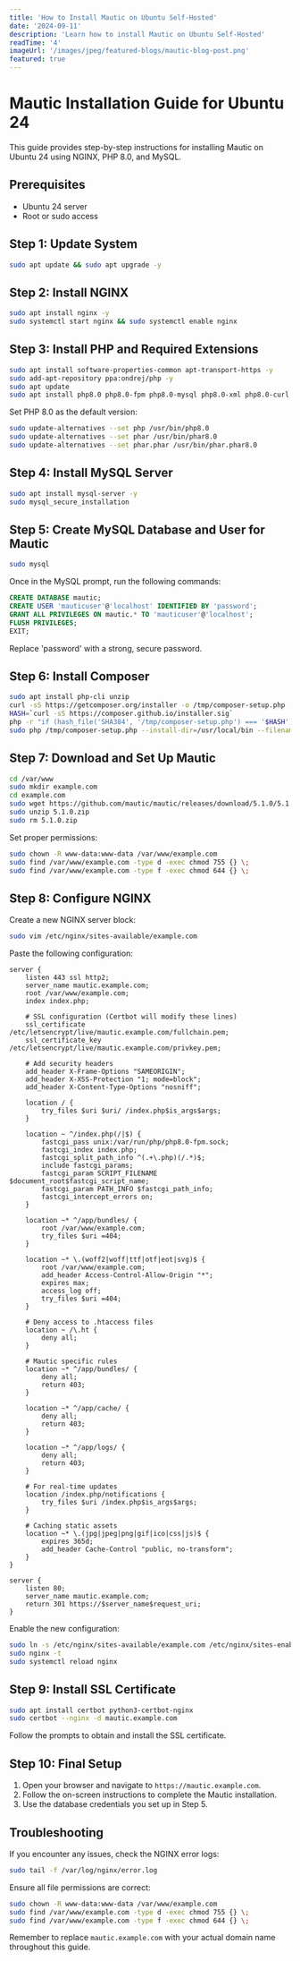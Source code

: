 ```yaml
---
title: 'How to Install Mautic on Ubuntu Self-Hosted'
date: '2024-09-11'
description: 'Learn how to install Mautic on Ubuntu Self-Hosted'
readTime: '4'
imageUrl: '/images/jpeg/featured-blogs/mautic-blog-post.png'
featured: true
---
```


# Mautic Installation Guide for Ubuntu 24

This guide provides step-by-step instructions for installing Mautic on Ubuntu 24 using NGINX, PHP 8.0, and MySQL.

## Prerequisites

- Ubuntu 24 server
- Root or sudo access

## Step 1: Update System

```bash
sudo apt update && sudo apt upgrade -y
```

## Step 2: Install NGINX

```bash
sudo apt install nginx -y
sudo systemctl start nginx && sudo systemctl enable nginx
```

## Step 3: Install PHP and Required Extensions

```bash
sudo apt install software-properties-common apt-transport-https -y
sudo add-apt-repository ppa:ondrej/php -y
sudo apt update
sudo apt install php8.0 php8.0-fpm php8.0-mysql php8.0-xml php8.0-curl php8.0-gd php8.0-intl php8.0-mbstring php8.0-zip php8.0-bcmath php8.0-imap -y
```

Set PHP 8.0 as the default version:

```bash
sudo update-alternatives --set php /usr/bin/php8.0
sudo update-alternatives --set phar /usr/bin/phar8.0
sudo update-alternatives --set phar.phar /usr/bin/phar.phar8.0
```

## Step 4: Install MySQL Server

```bash
sudo apt install mysql-server -y
sudo mysql_secure_installation
```

## Step 5: Create MySQL Database and User for Mautic

```bash
sudo mysql
```

Once in the MySQL prompt, run the following commands:

```sql
CREATE DATABASE mautic;
CREATE USER 'mauticuser'@'localhost' IDENTIFIED BY 'password';
GRANT ALL PRIVILEGES ON mautic.* TO 'mauticuser'@'localhost';
FLUSH PRIVILEGES;
EXIT;
```

Replace 'password' with a strong, secure password.

## Step 6: Install Composer

```bash
sudo apt install php-cli unzip
curl -sS https://getcomposer.org/installer -o /tmp/composer-setup.php
HASH=`curl -sS https://composer.github.io/installer.sig`
php -r "if (hash_file('SHA384', '/tmp/composer-setup.php') === '$HASH') { echo 'Installer verified'; } else { echo 'Installer corrupt'; unlink('composer-setup.php'); } echo PHP_EOL;"
sudo php /tmp/composer-setup.php --install-dir=/usr/local/bin --filename=composer
```

## Step 7: Download and Set Up Mautic

```bash
cd /var/www
sudo mkdir example.com
cd example.com
sudo wget https://github.com/mautic/mautic/releases/download/5.1.0/5.1.0.zip
sudo unzip 5.1.0.zip
sudo rm 5.1.0.zip
```

Set proper permissions:

```bash
sudo chown -R www-data:www-data /var/www/example.com
sudo find /var/www/example.com -type d -exec chmod 755 {} \;
sudo find /var/www/example.com -type f -exec chmod 644 {} \;
```

## Step 8: Configure NGINX

Create a new NGINX server block:

```bash
sudo vim /etc/nginx/sites-available/example.com
```

Paste the following configuration:

```nginx
server {
    listen 443 ssl http2;
    server_name mautic.example.com;
    root /var/www/example.com;
    index index.php;

    # SSL configuration (Certbot will modify these lines)
    ssl_certificate /etc/letsencrypt/live/mautic.example.com/fullchain.pem;
    ssl_certificate_key /etc/letsencrypt/live/mautic.example.com/privkey.pem;

    # Add security headers
    add_header X-Frame-Options "SAMEORIGIN";
    add_header X-XSS-Protection "1; mode=block";
    add_header X-Content-Type-Options "nosniff";

    location / {
        try_files $uri $uri/ /index.php$is_args$args;
    }

    location ~ ^/index.php(/|$) {
        fastcgi_pass unix:/var/run/php/php8.0-fpm.sock;
        fastcgi_index index.php;
        fastcgi_split_path_info ^(.+\.php)(/.*)$;
        include fastcgi_params;
        fastcgi_param SCRIPT_FILENAME $document_root$fastcgi_script_name;
        fastcgi_param PATH_INFO $fastcgi_path_info;
        fastcgi_intercept_errors on;
    }

    location ~* ^/app/bundles/ {
        root /var/www/example.com;
        try_files $uri =404;
    }

    location ~* \.(woff2|woff|ttf|otf|eot|svg)$ {
        root /var/www/example.com;
        add_header Access-Control-Allow-Origin "*";
        expires max;
        access_log off;
        try_files $uri =404;
    }

    # Deny access to .htaccess files
    location ~ /\.ht {
        deny all;
    }

    # Mautic specific rules
    location ~* ^/app/bundles/ {
        deny all;
        return 403;
    }

    location ~* ^/app/cache/ {
        deny all;
        return 403;
    }

    location ~* ^/app/logs/ {
        deny all;
        return 403;
    }

    # For real-time updates
    location /index.php/notifications {
        try_files $uri /index.php$is_args$args;
    }

    # Caching static assets
    location ~* \.(jpg|jpeg|png|gif|ico|css|js)$ {
        expires 365d;
        add_header Cache-Control "public, no-transform";
    }
}

server {
    listen 80;
    server_name mautic.example.com;
    return 301 https://$server_name$request_uri;
}
```

Enable the new configuration:

```bash
sudo ln -s /etc/nginx/sites-available/example.com /etc/nginx/sites-enabled/
sudo nginx -t
sudo systemctl reload nginx
```

## Step 9: Install SSL Certificate

```bash
sudo apt install certbot python3-certbot-nginx
sudo certbot --nginx -d mautic.example.com
```

Follow the prompts to obtain and install the SSL certificate.

## Step 10: Final Setup

1. Open your browser and navigate to `https://mautic.example.com`.
2. Follow the on-screen instructions to complete the Mautic installation.
3. Use the database credentials you set up in Step 5.

## Troubleshooting

If you encounter any issues, check the NGINX error logs:

```bash
sudo tail -f /var/log/nginx/error.log
```

Ensure all file permissions are correct:

```bash
sudo chown -R www-data:www-data /var/www/example.com
sudo find /var/www/example.com -type d -exec chmod 755 {} \;
sudo find /var/www/example.com -type f -exec chmod 644 {} \;
```

Remember to replace `mautic.example.com` with your actual domain name throughout this guide.
